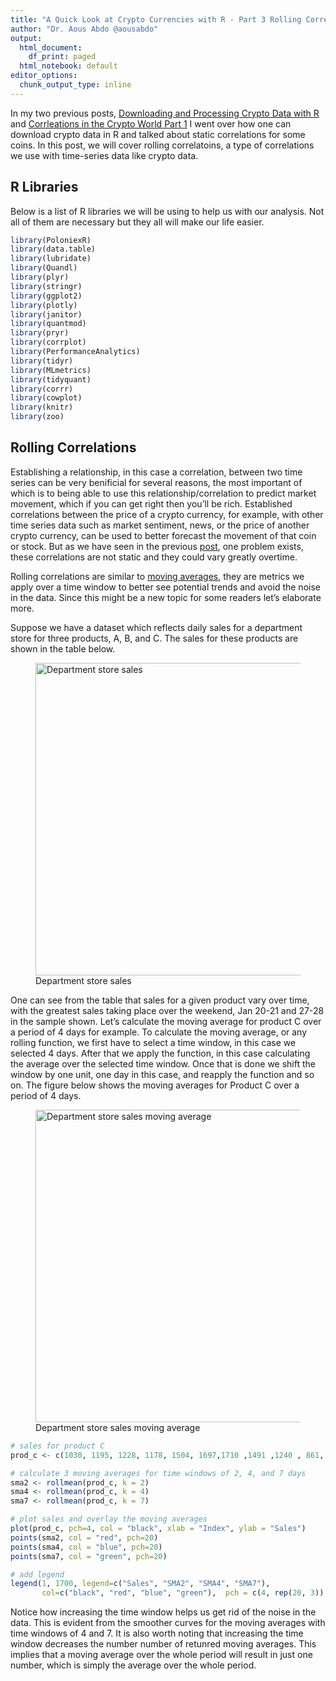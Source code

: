 ```yaml
---
title: "A Quick Look at Crypto Currencies with R - Part 3 Rolling Correlations and More!"
author: "Dr. Aous Abdo @aousabdo"
output:
  html_document:
    df_print: paged
  html_notebook: default
editor_options:
  chunk_output_type: inline
---
```


In my two previous posts, [Downloading and Processing Crypto Data with R](http://rpubs.com/aousabdo/crypto_1) and [Corrleations in the Crypto World Part 1](http://rpubs.com/aousabdo/crypto_2) I went over how one can download crypto data in R and talked about static correlations for some coins. In this post, we will cover rolling correlatoins, a type of correlations we use with time-series data like crypto data. 

## R Libraries
Below is a list of R libraries we will be using to help us with our analysis. Not all of them are necessary but they all will make our life easier. 

```r
library(PoloniexR)
library(data.table)
library(lubridate)
library(Quandl)
library(plyr)
library(stringr)
library(ggplot2)
library(plotly)
library(janitor)
library(quantmod)
library(pryr)
library(corrplot)
library(PerformanceAnalytics)
library(tidyr)
library(MLmetrics)
library(tidyquant)
library(corrr)
library(cowplot)
library(knitr)
library(zoo)
```

## Rolling Correlations

Establishing a relationship, in this case a correlation, between two time series can be very benificial for several reasons, the most important of which is to being able to use this relationship/correlation to predict market movement, which if you can get right then you'll be rich. Established correlations between the price of a crypto currency, for example, with other time series data such as market sentiment, news, or the price of another crypto currency, can be used to better forecast the movement of that coin or stock. But as we have seen in the previous [post](http://rpubs.com/aousabdo/crypto_2), one problem exists, these correlations are not static and they could vary greatly overtime.

Rolling correlations are similar to [moving averages](https://www.investopedia.com/university/movingaverage/movingaverages1.asp), they are metrics we apply over a time window to better see potential trends and avoid the noise in the data. Since this might be a new topic for some readers let's elaborate more. 

Suppose we have a dataset which reflects daily sales for a department store for three products, A, B, and C. The sales for these products are shown in the table below. 

![Department store sales](../figures/sales.PNG){width=500px}

One can see from the table that sales for a given product vary over time, with the greatest sales taking place over the weekend, Jan 20-21 and 27-28 in the sample shown. Let's calculate the moving average for product C over a period of 4 days for example. To calculate the moving average, or any rolling function, we first have to select a time window, in this case we selected 4 days. After that we apply the function, in this case calculating the average over the selected time window. Once that is done we shift the window by one unit, one day in this case, and reapply the function and so on. The figure below shows the moving averages for Product C over a period of 4 days.

![Department store sales moving average](../figures/sales2.PNG){width=500px}

```r
# sales for product C
prod_c <- c(1030, 1195, 1228, 1178, 1504, 1697,1710 ,1491 ,1240 , 861, 853, 1158, 1265, 1566,1182)

# calculate 3 moving averages for time windows of 2, 4, and 7 days
sma2 <- rollmean(prod_c, k = 2)
sma4 <- rollmean(prod_c, k = 4)
sma7 <- rollmean(prod_c, k = 7)

# plot sales and overlay the moving averages
plot(prod_c, pch=4, col = "black", xlab = "Index", ylab = "Sales")
points(sma2, col = "red", pch=20)
points(sma4, col = "blue", pch=20)
points(sma7, col = "green", pch=20)

# add legend
legend(1, 1700, legend=c("Sales", "SMA2", "SMA4", "SMA7"),
       col=c("black", "red", "blue", "green"),  pch = c(4, rep(20, 3)), cex=0.8)

```

Notice how increasing the time window helps us get rid of the noise in the data. This is evident from the smoother curves for the moving averages with time windows of 4 and 7. It is also worth noting that increasing the time window decreases the number number of retunred moving averages. This implies that a moving average over the whole period will result in just one number, which is simply the average over the whole period. 




